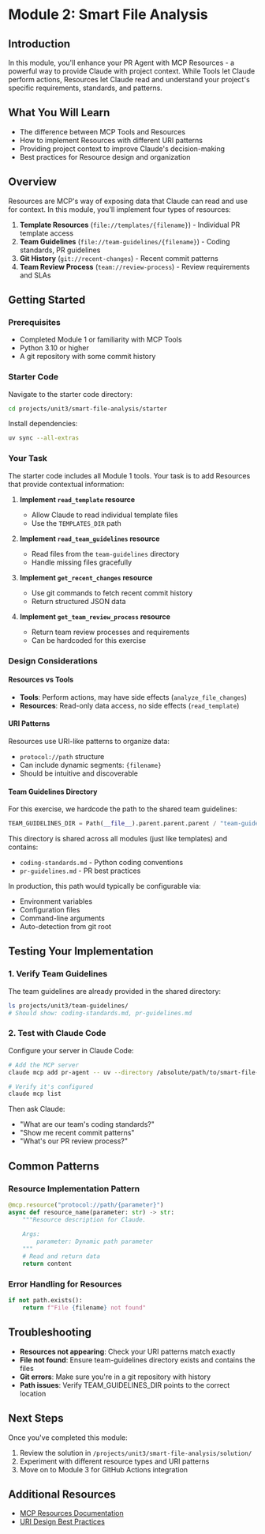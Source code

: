 # Module 2: Smart File Analysis

## Introduction

In this module, you'll enhance your PR Agent with MCP Resources - a powerful way to provide Claude with project context. While Tools let Claude perform actions, Resources let Claude read and understand your project's specific requirements, standards, and patterns.

## What You Will Learn

- The difference between MCP Tools and Resources
- How to implement Resources with different URI patterns
- Providing project context to improve Claude's decision-making
- Best practices for Resource design and organization

## Overview

Resources are MCP's way of exposing data that Claude can read and use for context. In this module, you'll implement four types of resources:

1. **Template Resources** (`file://templates/{filename}`) - Individual PR template access
2. **Team Guidelines** (`file://team-guidelines/{filename}`) - Coding standards, PR guidelines
3. **Git History** (`git://recent-changes`) - Recent commit patterns
4. **Team Review Process** (`team://review-process`) - Review requirements and SLAs

## Getting Started

### Prerequisites

- Completed Module 1 or familiarity with MCP Tools
- Python 3.10 or higher
- A git repository with some commit history

### Starter Code

Navigate to the starter code directory:

```bash
cd projects/unit3/smart-file-analysis/starter
```

Install dependencies:

```bash
uv sync --all-extras
```

### Your Task

The starter code includes all Module 1 tools. Your task is to add Resources that provide contextual information:

1. **Implement `read_template` resource**
   - Allow Claude to read individual template files
   - Use the `TEMPLATES_DIR` path

2. **Implement `read_team_guidelines` resource**  
   - Read files from the `team-guidelines` directory
   - Handle missing files gracefully

3. **Implement `get_recent_changes` resource**
   - Use git commands to fetch recent commit history
   - Return structured JSON data

4. **Implement `get_team_review_process` resource**
   - Return team review processes and requirements
   - Can be hardcoded for this exercise

### Design Considerations

#### Resources vs Tools

- **Tools**: Perform actions, may have side effects (`analyze_file_changes`)
- **Resources**: Read-only data access, no side effects (`read_template`)

#### URI Patterns

Resources use URI-like patterns to organize data:
- `protocol://path` structure
- Can include dynamic segments: `{filename}`
- Should be intuitive and discoverable

#### Team Guidelines Directory

For this exercise, we hardcode the path to the shared team guidelines:
```python
TEAM_GUIDELINES_DIR = Path(__file__).parent.parent.parent / "team-guidelines"
```

This directory is shared across all modules (just like templates) and contains:
- `coding-standards.md` - Python coding conventions
- `pr-guidelines.md` - PR best practices

In production, this path would typically be configurable via:
- Environment variables
- Configuration files
- Command-line arguments
- Auto-detection from git root

## Testing Your Implementation

### 1. Verify Team Guidelines

The team guidelines are already provided in the shared directory:

```bash
ls projects/unit3/team-guidelines/
# Should show: coding-standards.md, pr-guidelines.md
```

### 2. Test with Claude Code

Configure your server in Claude Code:

```bash
# Add the MCP server
claude mcp add pr-agent -- uv --directory /absolute/path/to/smart-file-analysis/starter run server.py

# Verify it's configured
claude mcp list
```

Then ask Claude:
- "What are our team's coding standards?"
- "Show me recent commit patterns"
- "What's our PR review process?"

## Common Patterns

### Resource Implementation Pattern

```python
@mcp.resource("protocol://path/{parameter}")
async def resource_name(parameter: str) -> str:
    """Resource description for Claude.
    
    Args:
        parameter: Dynamic path parameter
    """
    # Read and return data
    return content
```

### Error Handling for Resources

```python
if not path.exists():
    return f"File {filename} not found"
```

## Troubleshooting

- **Resources not appearing**: Check your URI patterns match exactly
- **File not found**: Ensure team-guidelines directory exists and contains the files
- **Git errors**: Make sure you're in a git repository with history
- **Path issues**: Verify TEAM_GUIDELINES_DIR points to the correct location

## Next Steps

Once you've completed this module:
1. Review the solution in `/projects/unit3/smart-file-analysis/solution/`
2. Experiment with different resource types and URI patterns
3. Move on to Module 3 for GitHub Actions integration

## Additional Resources

- [MCP Resources Documentation](https://modelcontextprotocol.io/docs/concepts/resources)
- [URI Design Best Practices](https://modelcontextprotocol.io/docs/concepts/resources#uri-design)